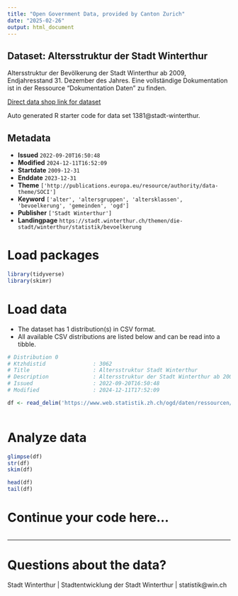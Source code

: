 ```yaml
---
title: "Open Government Data, provided by Canton Zurich"
date: "2025-02-26"
output: html_document
---
```


## Dataset: Altersstruktur der Stadt Winterthur

Altersstruktur der Bevölkerung der Stadt Winterthur ab 2009, Endjahresstand 31. Dezember des Jahres. Eine vollständige Dokumentation ist in der Ressource "Dokumentation Daten" zu finden.

[Direct data shop link for dataset](https://www.zh.ch/de/politik-staat/statistik-daten/datenkatalog.html#/datasets/1381@stadt-winterthur)

Auto generated R starter code for data set 1381@stadt-winterthur.

## Metadata

- **Issued** `2022-09-20T16:50:48`
- **Modified** `2024-12-11T16:52:09`
- **Startdate** `2009-12-31`
- **Enddate** `2023-12-31`
- **Theme** `['http://publications.europa.eu/resource/authority/data-theme/SOCI']`
- **Keyword** `['alter', 'altersgruppen', 'altersklassen', 'bevoelkerung', 'gemeinden', 'ogd']`
- **Publisher** `['Stadt Winterthur']`
- **Landingpage** `https://stadt.winterthur.ch/themen/die-stadt/winterthur/statistik/bevoelkerung`


# Load packages

```r

library(tidyverse)
library(skimr)

```

# Load data

-   The dataset has 1 distribution(s) in CSV format.
-   All available CSV distributions are listed below and can be read into a tibble.

```r

# Distribution 0
# Ktzhdistid               : 3062
# Title                    : Altersstruktur Stadt Winterthur
# Description              : Altersstruktur der Stadt Winterthur ab 2009. Eine vollständige Dokumentation ist in der Ressource "Dokumentation Daten" zu finden.
# Issued                   : 2022-09-20T16:50:48
# Modified                 : 2024-12-11T17:52:09

df <- read_delim('https://www.web.statistik.zh.ch/ogd/daten/ressourcen/KTZH_00001381_00003062.csv')



```

# Analyze data

```r

glimpse(df)
str(df)
skim(df)

head(df)
tail(df)

```

# Continue your code here...

```r

```

------------------------------------------------------------------------

# Questions about the data?

Stadt Winterthur | Stadtentwicklung der Stadt Winterthur | statistik@win.ch
